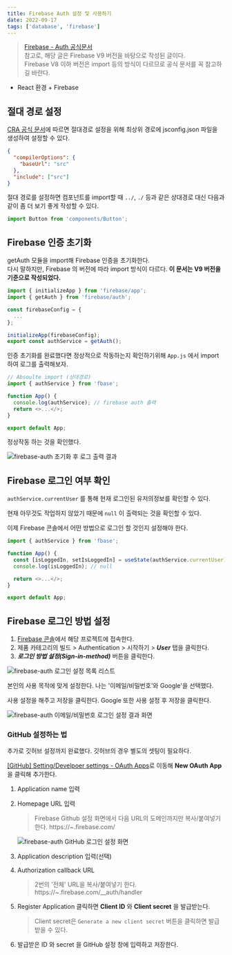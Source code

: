 ```yaml
---
title: Firebase Auth 설정 및 사용하기
date: 2022-09-17
tags: ['database', 'firebase']
---
```


> [Firebase - Auth 공식문서](https://firebase.google.com/docs/auth/web/start)  
> 참고로, 해당 글은 Firebase V9 버전을 바탕으로 작성된 글이다.  
> Firebase V8 이하 버전은 import 등의 방식이 다르므로 공식 문서를 꼭 참고하길 바란다.

- React 환경 + Firebase

## 절대 경로 설정

[CRA 공식 문서](https://create-react-app.dev/docs/importing-a-component/)에 따르면 절대경로 설정을 위해 최상위 경로에 jsconfig.json 파일을 생성하여 설정할 수 있다.

```json:jsconfig.json
{
  "compilerOptions": {
    "baseUrl": "src"
  },
  "include": ["src"]
}
```

절대 경로를 설정하면 컴포넌트를 import할 때 `../`, `./` 등과 같은 상대경로 대신 다음과 같이 좀 더 보기 좋게 작성할 수 있다.

```js
import Button from 'components/Button';
```

## Firebase 인증 초기화

getAuth 모듈을 import해 Firebase 인증을 초기화한다.  
다시 말하지만, Firebase 의 버전에 따라 import 방식이 다르다. **이 문서는 V9 버전을 기준으로 작성되었다.**

```js:fbase.js
import { initializeApp } from 'firebase/app';
import { getAuth } from 'firebase/auth';

const firebaseConfig = {
  ...
};

initializeApp(firebaseConfig);
export const authService = getAuth();
```

인증 초기화를 완료했다면 정상적으로 작동하는지 확인하기위해 `App.js` 에서 import 하여 로그를 출력해보자.

```js:src/components/App.js
// Absoulte import (상대경로)
import { authService } from 'fbase';

function App() {
  console.log(authService); // firebase auth 출력
  return <>...</>;
}

export default App;
```

정상작동 하는 것을 확인했다.

<img
  src="/notes/database/firebase-auth-01.png"
  alt="firebase-auth 초기화 후 로그 출력 결과"
/>

## Firebase 로그인 여부 확인

`authService.currentUser` 를 통해 현재 로그인된 유저의정보를 확인할 수 있다.

현재 아무것도 작업하지 않았기 때문에 `null` 이 출력되는 것을 확인할 수 있다.

이제 Firebase 콘솔에서 어떤 방법으로 로그인 할 것인지 설정해야 한다.

```js
import { authService } from 'fbase';

function App() {
  const [isLoggedIn, setIsLoggedIn] = useState(authService.currentUser);
  console.log(isLoggedIn); // null

  return <>...</>;
}

export default App;
```

## Firebase 로그인 방법 설정

1. [Firebase 콘솔](https://console.firebase.google.com/)에서 해당 프로젝트에 접속한다.
2. 제품 카테고리의 빌드 > Authentication > 시작하기 > **_User_** 탭을 클릭한다.
3. **_로그인 방법 설정(Sign-in-method)_** 버튼을 클릭한다.

<img
  src="/notes/database/firebase-auth-02.png"
  alt="firebase-auth 로그인 설정 목록 리스트"
/>

본인의 사용 목적에 맞게 설정한다. 나는 '이메일/비밀번호'와 Google'을 선택했다.

사용 설정을 해주고 저장을 클릭한다. Google 또한 사용 설정 후 저장을 클릭한다.

<img
  src="/notes/database/firebase-auth-03.png"
  alt="firebase-auth 이메일/비밀번호 로그인 설정 결과 화면"
/>

### GitHub 설정하는 법

추가로 깃허브 설정까지 완료했다. 깃허브의 경우 별도의 셋팅이 필요하다.

[[GitHub] Setting/Develpoer settings - OAuth Apps](https://github.com/settings/developers)로 이동해 **New OAuth App**을 클릭해 추가한다.

1. Application name 입력
2. Homepage URL 입력

   > Firebase Github 설정 화면에서 다음 URL의 도메인까지만 복사/붙여넣기 한다.
   > https://~.firebase.com/

   <img
     src="/notes/database/firebase-auth-04.png"
     alt="firebase-auth GitHub 로그인 설정 화면"
   />

3. Application description 입력(선택)
4. Authorization callback URL
   > 2번의 '전체' URL을 복사/붙여넣기 한다.  
   > https://~.firebase.com/\_\_auth/handler
5. Register Application 클릭하면 **Client ID** 와 **Client
   secret** 을 발급받는다.
   > Client secret은 `Generate a new client secret` 버튼을 클릭하면 발급 받을 수 있다.
6. 발급받은 ID 와 secret 을 GitHub 설정 창에 입력하고 저장한다.
